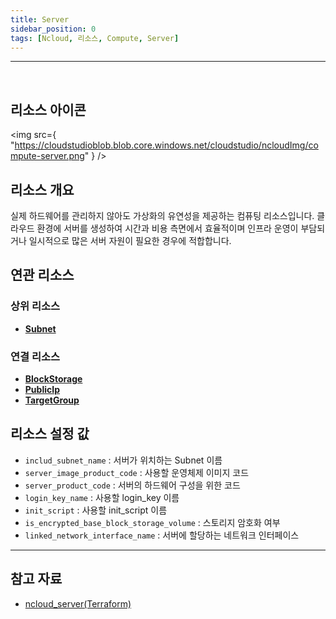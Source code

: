 ```yaml
---
title: Server
sidebar_position: 0
tags: [Ncloud, 리소스, Compute, Server]
---
```


<hr />
<br />

## 리소스 아이콘

<img
    src={
        "https://cloudstudioblob.blob.core.windows.net/cloudstudio/ncloudImg/compute-server.png"
    }
/>

## 리소스 개요

실제 하드웨어를 관리하지 않아도 가상화의 유연성을 제공하는 컴퓨팅 리소스입니다. 클라우드 환경에 서버를 생성하여 시간과 비용 측면에서 효율적이며 인프라 운영이 부담되거나 일시적으로 많은 서버 자원이 필요한 경우에 적합합니다.

## 연관 리소스

### 상위 리소스
-   [**Subnet**](https://docs.cstudio.app/docs/resource/ncloud/Network/Subnet)

### 연결 리소스

-   [**BlockStorage**](https://docs.cstudio.app/docs/resource/ncloud/Compute/BlockStorage)
-   [**PublicIp**](https://docs.cstudio.app/docs/resource/ncloud/Compute/PublicIp)
-   [**TargetGroup**](https://docs.cstudio.app/docs/resource/ncloud/Network/TargetGroup)

## 리소스 설정 값

-   `includ_subnet_name` : 서버가 위치하는 Subnet 이름
-   `server_image_product_code` : 사용할 운영체제 이미지 코드
-   `server_product_code` : 서버의 하드웨어 구성을 위한 코드
-   `login_key_name` : 사용할 login_key 이름
-   `init_script` : 사용할 init_script 이름
-   `is_encrypted_base_block_storage_volume` : 스토리지 암호화 여부
-   `linked_network_interface_name` : 서버에 할당하는 네트워크 인터페이스


---

## 참고 자료

-   [ncloud_server(Terraform)](https://registry.terraform.io/providers/NaverCloudPlatform/ncloud/latest/docs/resources/server)
